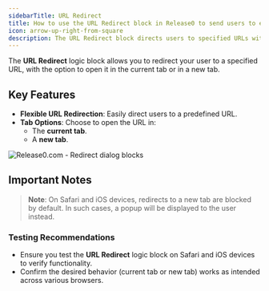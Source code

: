 ```yaml
---
sidebarTitle: URL Redirect
title: How to use the URL Redirect block in Release0 to send users to external links from your chatbot
icon: arrow-up-right-from-square
description: The URL Redirect block directs users to specified URLs with options for opening in the current or new tab, ensuring seamless navigation from your chatbot agent.
---
```

The **URL Redirect** logic block allows you to redirect your user to a specified URL, with the option to open it in the current tab or in a new tab.

## Key Features
- **Flexible URL Redirection**: Easily direct users to a predefined URL.
- **Tab Options**: Choose to open the URL in:
  - The **current tab**.
  - A **new tab**.

<Frame style={{ maxWidth: '600px' }}>
  <img src="/images/blocks/logic/redirect.png" alt="Release0.com - Redirect dialog blocks" />
</Frame>

## Important Notes
> **Note**: On Safari and iOS devices, redirects to a new tab are blocked by default. In such cases, a popup will be displayed to the user instead. 

### Testing Recommendations
- Ensure you test the **URL Redirect** logic block on Safari and iOS devices to verify functionality.
- Confirm the desired behavior (current tab or new tab) works as intended across various browsers.